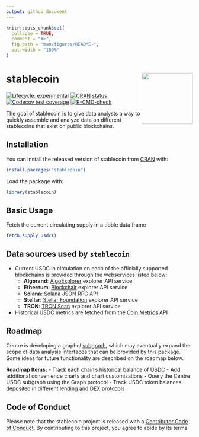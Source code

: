 ```yaml
---
output: github_document
---
```


<!-- README.md is generated from README.Rmd. Please edit that file -->

```r
knitr::opts_chunk$set(
  collapse = TRUE,
  comment = "#>",
  fig.path = "man/figures/README-",
  out.width = "100%"
)
```

# stablecoin <img src='man/figures/logo.png' align="right" height="138" />

<!-- badges: start -->
[![Lifecycle: experimental](https://img.shields.io/badge/lifecycle-experimental-orange.svg)](https://lifecycle.r-lib.org/articles/stages.html#experimental)
[![CRAN status](https://www.r-pkg.org/badges/version/stablecoin)](https://CRAN.R-project.org/package=stablecoin)
[![Codecov test coverage](https://codecov.io/gh/galen211/stablecoin/branch/master/graph/badge.svg)](https://codecov.io/gh/galen211/stablecoin?branch=master)
[![R-CMD-check](https://github.com/galen211/stablecoin/workflows/R-CMD-check/badge.svg)](https://github.com/galen211/stablecoin/actions)
<!-- badges: end -->

The goal of stablecoin is to give data analysts a way to quickly assemble and analyze data on different stablecoins that exist on public blockchains.

## Installation

You can install the released version of stablecoin from [CRAN](https://CRAN.R-project.org) with:

``` r
install.packages("stablecoin")
```

Load the package with:
```r
library(stablecoin)
```

## Basic Usage
Fetch the current circulating supply in a tibble data frame
```r
fetch_supply_usdc()
```

## Data sources used by `stablecoin`

* Current USDC in circulation on each of the officially supported blockchains is provided through the webservices listed below:
    * **Algorand**: [AlgoExplorer](https://algoexplorer.io/) explorer API service
    * **Ethereum**: [Blockchair](https://blockchair.com/) explorer API service
    * **Solana**: [Solana](https://docs.solana.com/developing/clients/jsonrpc-api) JSON RPC API
    * **Stellar**: [Stellar Foundation](https://www.stellar.org/) explorer API service
    * **TRON**: [TRON Scan](https://tronscan.org/#/) explorer API service
* Historical USDC metrics are fetched from the [Coin Metrics](https://docs.coinmetrics.io/api/v4) API

## Roadmap
Centre is developing a graphql [subgraph](https://thegraph.com/explorer/subgraph/centrehq/usdc), which may eventually expand the scope of data analysis interfaces that can be provided by this package.  Some ideas for future functionality are described on the roadmap below.

**Roadmap Items:**
 - Track each chain's historical balance of USDC
 - Add additional convenience charts and chart customizations
 - Query the Centre USDC subgraph using the Graph protocol
 - Track USDC token balances deposited in different lending and DEX protocols

## Code of Conduct
Please note that the stablecoin project is released with a [Contributor Code of Conduct](https://contributor-covenant.org/version/2/0/CODE_OF_CONDUCT.html). By contributing to this project, you agree to abide by its terms.
